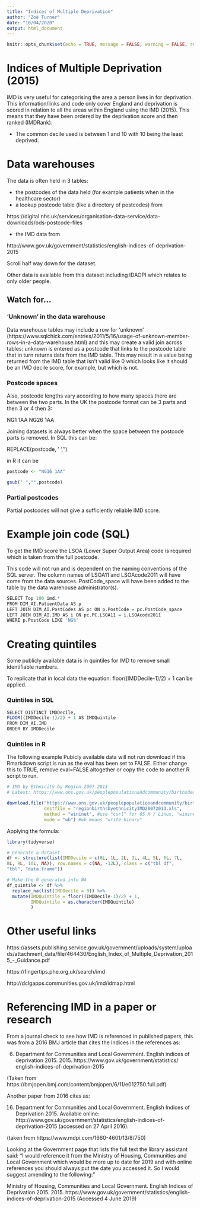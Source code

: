 ```yaml
---
title: "Indices of Multiple Deprivation"
author: "Zoë Turner"
date: "10/04/2020"
output: html_document
---
```


```r
knitr::opts_chunk$set(echo = TRUE, message = FALSE, warning = FALSE, results = 'asis')
```

# Indices of Multiple Deprivation (2015)

IMD is very useful for categorising the area a person lives in for deprivation. This information/links and code only cover England and deprivation is scored in relation to all the areas within England using the IMD (2015). This means that they have been ordered by the deprivation score and then ranked (IMDRank).

* The common decile used is between 1 and 10 with 10 being the least deprived.

# Data warehouses

The data is often held in 3 tables:

* the postcodes of the data held (for example patients when in the healthcare sector)
* a lookup postcode table (like a directory of postcodes) from 

https://digital.nhs.uk/services/organisation-data-service/data-downloads/ods-postcode-files 

* the IMD data from 

http://www.gov.uk/government/statistics/english-indices-of-deprivation-2015 

Scroll half way down for the dataset.

Other data is available from this dataset including IDAOPI which relates to only older people. 


## Watch for...

### 'Unknown' in the data warehouse

Data warehouse tables may include a row for 'unknown' (https://www.sqlchick.com/entries/2011/5/16/usage-of-unknown-member-rows-in-a-data-warehouse.html) and this may create a valid join across tables: unknown is entered as a postcode that links to the postcode table that in turn returns data from the IMD table. This may result in a value being returned from the IMD table that isn't valid like 0 which looks like it should be an IMD decile score, for example, but which is not.
 
### Postcode spaces 
 
Also, postcode lengths vary according to how many spaces there are between the two parts. In the UK the postcode format can be 3 parts and then 3 or 4 then 3:

NG1 1AA
NG26 1AA

Joining datasets is always better when the space between the postcode parts is removed. In SQL this can be:

REPLACE(postcode, ' ', '')

in R it can be 


```r

postcode <- "NG16 1AA"

gsub(" ","",postcode)

```


### Partial postcodes

Partial postcodes will not give a sufficiently reliable IMD score.


# Example join code (SQL)

To get the IMD score the LSOA (Lower Super Output Area) code is required which is taken from the full postcode.

This code will not run and is dependent on the naming conventions of the SQL server. The column names of LSOA11 and LSOAcode2011 will have come from the data sources. PostCode_space will have been added to the table by the data warehouse administrator(s).

```r

SELECT Top 100 imd.*
FROM DIM_AI.PatientData AS p
LEFT JOIN DIM_AI.PostCodes AS pc ON p.PostCode = pc.PostCode_space												
LEFT JOIN DIM_AI.IMD AS i ON pc.PC.LSOA11 = i.LSOAcode2011
WHERE p.PostCode LIKE 'NG%'

```

# Creating quintiles

Some publicly available data is in quintiles for IMD to remove small identifiable numbers. 

To replicate that in local data the equation: floor((IMDDecile-1)/2) + 1 can be applied.

### Quintiles in SQL

```r

SELECT DISTINCT IMDDecile,
FLOOR((IMDDecile-1)/2) + 1 AS IMDQuintile
FROM DIM_AI.IMD
ORDER BY IMDDecile

```

### Quintiles in R

The following example Pubicly available data will not run download if this Rmarkdown script is run as the eval has been set to FALSE. Either change this to TRUE, remove eval=FALSE altogether or copy the code to another R script to run.

```r

# IMD by Ethnicity by Region 2007-2013
# Latest: https://www.ons.gov.uk/peoplepopulationandcommunity/birthsdeathsandmarriages/livebirths/adhocs/006134birthsbyethnicitysexregionandimdquintilebyfinancialyear2007to2013

download.file("https://www.ons.gov.uk/peoplepopulationandcommunity/birthsdeathsandmarriages/livebirths/adhocs/006134birthsbyethnicitysexregionandimdquintilebyfinancialyear2007to2013",
              destfile = "regionbirthsbyethnicityIMD20072013.xls",
              method = "wininet", #use "curl" for OS X / Linux, "wininet" for Windows
              mode = "wb") #wb means "write binary"

```

Applying the formula:

```r

library(tidyverse)

# Generate a dataset
df <- structure(list(IMDDecile = c(0L, 1L, 2L, 3L, 4L, 5L, 6L, 7L, 
8L, 9L, 10L, NA)), row.names = c(NA, -12L), class = c("tbl_df", 
"tbl", "data.frame"))

# Make the 0 generated into NA
df_quintile <- df %>% 
  replace_na(list(IMDDecile = 0)) %>% 
  mutate(IMDQuintile = floor((IMDDecile-1)/2) + 1,
         IMDQuintile = as.character(IMDQuintile)
         )

```

# Other useful links

https://assets.publishing.service.gov.uk/government/uploads/system/uploads/attachment_data/file/464430/English_Index_of_Multiple_Deprivation_2015_-_Guidance.pdf 

https://fingertips.phe.org.uk/search/imd

http://dclgapps.communities.gov.uk/imd/idmap.html 


# Referencing IMD in a paper or research
 
From a journal check to see how IMD is referenced in published papers, this was from a 2016 BMJ article that cites the Indices in the references as:

6. Department for Communities and Local Government. English indices of deprivation 2015. 2015. https://www.gov.uk/government/statistics/ english-indices-of-deprivation-2015

(Taken from https://bmjopen.bmj.com/content/bmjopen/6/11/e012750.full.pdf)

Another paper from 2016 cites as:

16. Department for Communities and Local Government. English Indices of Deprivation 2015. Available online: http://www.gov.uk/government/statistics/english-indices-of-deprivation-2015 (accessed on 27 April 2016).

(taken from https://www.mdpi.com/1660-4601/13/8/750)

Looking at the Government page that lists the full text the library assistant said: "I would reference it from the Ministry of Housing, Communities and Local Government which would be more up to date for 2019 and with online references you should always put the date you accessed it. So I would suggest amending to the following:"

Ministry of Housing, Communities and Local Government. English Indices of Deprivation 2015. 2015. https://www.gov.uk/government/statistics/english-indices-of-deprivation-2015 (Accessed 4 June 2019)

 